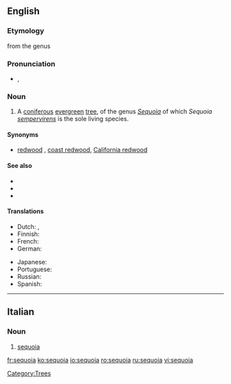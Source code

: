 ==English==

===Etymology===
from the genus {{term|Sequoia}}

===Pronunciation===
* {{a|UK}} {{IPA|/səˈkwɔɪ.ə/}}, {{SAMPA|/s@"kwOI.@/}}

===Noun===
{{en-noun}}

# A [[coniferous]] [[evergreen]] [[tree]], of the genus ''[[Sequoia]]'' of which ''Sequoia [[sempervirens]]'' is the sole living species.

====Synonyms====
* {{sense|tree}} [[redwood]] {{qualifier|in California}}, [[coast redwood]], [[California redwood]]

====See also====
*{{pedialite}}
*{{specieslite|Sequoia}}
*{{commonslite|Sequoia sempervirens}}

====Translations====
{{trans-top|tree}}
* Dutch: {{t-|nl|sequoia}}, {{t|nl|reuzenpijnboom}}
* Finnish: {{t-|fi|punapuu}}
* French: {{t+|fr|séquoia|m}}
* German: {{t|de|Mammutbaum|m}}
{{trans-mid}}
* Japanese: {{t|ja|セコイア|sc=Jpan}}
* Portuguese: {{t+|pt|sequóia|f}}
* Russian: {{t|ru|секвойя|f|tr=s'ekvójja|sc=Cyrl}}
* Spanish: {{t-|es|secoya|f}}
{{trans-bottom}}

[[Category:Trees]]
----

==Italian==
{{wikipedia|lang=it}}
===Noun===
{{it-noun|sequoi|f|a|e}}

# {{context|tree|lang=it}} [[#English|sequoia]]

[[fr:sequoia]]
[[ko:sequoia]]
[[io:sequoia]]
[[ro:sequoia]]
[[ru:sequoia]]
[[vi:sequoia]]